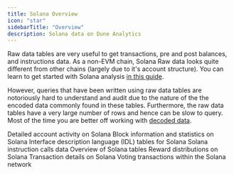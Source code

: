```yaml
---
title: Solana Overview
icon: "star"
sidebarTitle: "Overview"
description: Solana data on Dune Analytics
---
```


<CardGroup cols={1}>
  <Card
    title="Full Solana data guide "
    icon= "map"
    href="https://web3datadegens.substack.com/p/how-to-analyze-bitcoin-data-with"
  ></Card>
</CardGroup>

Raw data tables are very useful to get transactions, pre and post balances, and instructions data. As a non-EVM chain, Solana Raw data looks quite different from other chains (largely due to it's account structure). You can learn to get started with Solana analysis [in this guide](https://web3datadegens.substack.com/p/starter-guide-to-solana-data-analysis).

However, queries that have been written using raw data tables are notoriously hard to understand and audit due to the nature of the the encoded data commonly found in these tables. Furthermore, the raw data tables have a very large number of rows and hence can be slow to query. Most of the time you are better off working with [decoded data](/data-catalog/solana/idl-tables).

<CardGroup cols={3}>
  <Card title="Solana Account Activity" icon="table" href="/data-catalog/solana/account-activity">
    Detailed account activity on Solana
  </Card>
  <Card title="Solana Blocks" icon="table" href="/data-catalog/solana/blocks">
    Block information and statistics on Solana
  </Card>
  <Card title="Solana IDL Tables" icon="table" href="/data-catalog/solana/idl-tables">
    Interface description language (IDL) tables for Solana
  </Card>
  <Card title="Solana Instruction Calls" icon="table" href="/data-catalog/solana/instruction-calls">
    Solana instruction calls data
  </Card>
  <Card title="Solana Overview" icon="table" href="/data-catalog/solana/overview">
    Overview of Solana tables
  </Card>
  <Card title="Solana Rewards" icon="table" href="/data-catalog/solana/rewards">
    Reward distributions on Solana
  </Card>
  <Card title="Solana Transactions" icon="table" href="/data-catalog/solana/transactions">
    Transaction details on Solana
  </Card>
  <Card title="Solana Vote Transactions" icon="table" href="/data-catalog/solana/vote-transactions">
    Voting transactions within the Solana network
  </Card>
</CardGroup>

    